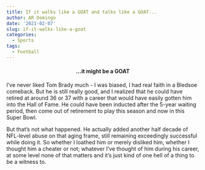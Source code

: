 ```yaml
---
title: If it walks like a GOAT and talks like a GOAT...
author: AR Domingo
date: '2021-02-07'
slug: if-it-walks-like-a-goat
categories:
  - Sports
tags:
  - Football
---
```


<center>
#### ...it might be a GOAT
</center>

I've never liked Tom Brady much - I was biased, I had real faith in a Bledsoe comeback.  But he is still really good, and I realized that he could have retired at around 36 or 37 with a career that would have easily gotten him into the Hall of Fame.  He could have been inducted after the 5-year waiting period, then come out of retirement to play this season and now in this Super Bowl.

But that's not what happened.  He actually added another half decade of NFL-level abuse on that aging frame, still remaining exceedingly successful while doing it.  So whether I loathed him or merely disliked him, whether I thought him a cheater or not; whatever I've thought of him during his career, at some level none of that matters and it's just kind of one hell of a thing to be a witness to.